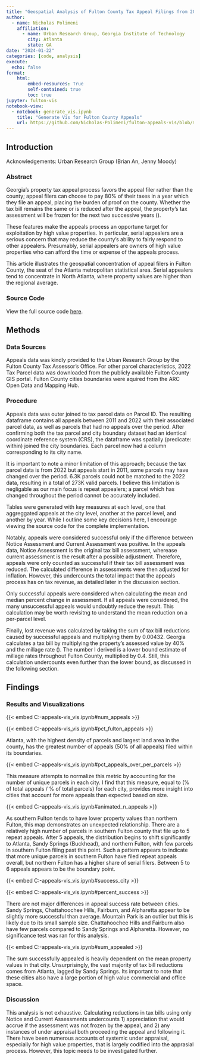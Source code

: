 ```yaml
---
title: "Geospatial Analysis of Fulton County Tax Appeal Filings from 2011 to 2022"
author:
  - name: Nicholas Polimeni
    affiliation: 
      - name: Urban Research Group, Georgia Institute of Technology
        city: Atlanta
        state: GA
date: "2024-01-22"
categories: [code, analysis]
execute:
  echo: false
format:
    html:
        embed-resources: True
        self-contained: true
        toc: true
jupyter: fulton-vis
notebook-view:
  - notebook: generate_vis.ipynb
    title: "Generate Vis for Fulton County Appeals"
    url: https://github.com/Nicholas-Polimeni/fulton-appeals-vis/blob/main/generate_vis.ipynb
---
```


## Introduction

Acknowledgements: Urban Research Group (Brian An, Jenny Moody)

### Abstract
Georgia's property tax appeal process favors the appeal filer rather than the county; appeal filers can choose to pay 80% of their taxes in a year which they file an appeal, placing the burden of proof on the county. Whether the tax bill remains the same or is reduced after the appeal, the property's tax assessment will be frozen for the next two successive years ().

These features make the appeals process an opportune target for exploitation by high value properties. In particular, serial appealers are a serious concern that may reduce the county's ability to fairly respond to other appealers. Presumably, serial appealers are owners of high value properties who can afford the time or expense of the appeals process.

This article illustrates the geospatial concentration of appeal filers in Fulton County, the seat of the Atlanta metropolitan statistical area. Serial appealers tend to concentrate in North Atlanta, where property values are higher than the regional average.

### Source Code
View the full source code [here](https://github.com/Nicholas-Polimeni/fulton-appeals-vis).

## Methods

### Data Sources
Appeals data was kindly provided to the Urban Research Group by the Fulton County Tax Assessor's Office. For other parcel characteristics, 2022 Tax Parcel data was downloaded from the publicly available Fulton County GIS portal. Fulton County cities boundaries were aquired from the ARC Open Data and Mapping Hub.

### Procedure
Appeals data was outer joined to tax parcel data on Parcel ID. The resulting dataframe contains all appeals between 2011 and 2022 with their associated parcel data, as well as parcels that had no appeals over the period. After confirming both the tax parcel and city boundary dataset had an identical coordinate reference system (CRS), the dataframe was spatially (predicate: within) joined the city boundaries. Each parcel now had a column corresponding to its city name.

::: {.callout-note}
It is important to note a minor limitation of this approach; because the tax parcel data is from 2022 but appeals start in 2011, some parcels may have changed over the period. 6.3K parcels could not be matched to the 2022 data, resulting in a total of 273K valid parcels. I believe this limitation is negligable as our main focus is repeat appealers; a parcel which has changed throughout the period cannot be accurately included.
:::

Tables were generated with key measures at each level, one that aggreggated appeals at the city level, another at the parcel level, and another by year. While I outline some key decisions here, I encourage viewing the source code for the complete implementation. 

Notably, appeals were considered successful only if the difference between Notice Assessment and Current Assessment was positive. In the appeals data, Notice Assessment is the original tax bill assessment, wherease current assessment is the result after a possible adjustment. Therefore, appeals were only counted as successful if their tax bill assessment was reduced. The calculated difference in assessments were then adjusted for inflation. However, this undercounts the total impact that the appeals process has on tax revenue, as detailed later in the discussion section.

Only successful appeals were considered when calculating the mean and median percent change in assessment. If all appeals were considered, the many unsuccessful appeals would undoubtly reduce the result. This calculation may be worth revisitng to understand the mean reduction on a per-parcel level.

Finally, lost revenue was calculated by taking the sum of tax bill reductions caused by successful appeals and multiplying them by 0.00432. Georgia calculates a tax bill by multiplying the property's assessed value by 40% and the millage rate (). The number I derived is a lower bound estimate of millage rates throughout Fulton County, multiplied by 0.4. Still, this calculation undercounts even further than the lower bound, as discussed in the following section.

## Findings

### Results and Visualizations
::: {.column-screen-inset}
{{< embed C:\Users\Nick\Documents\code\fulton-appeals-vis\generate_vis.ipynb#num_appeals >}}
:::

::: {.column-screen-inset}
{{< embed C:\Users\Nick\Documents\code\fulton-appeals-vis\generate_vis.ipynb#pct_fulton_appeals >}}
:::
Atlanta, with the highest density of parcels and largest land area in the county, has the greatest number of appeals (50% of all appeals) filed within its boundaries.

::: {.column-screen-inset}
{{< embed C:\Users\Nick\Documents\code\fulton-appeals-vis\generate_vis.ipynb#pct_appeals_over_per_parcels >}}
:::
This measure attempts to normalize this metric by accounting for the number of unique parcels in each city. I find that this measure, equal to (% of total appeals / % of total parcels) for each city, provides more insight into cities that account for more appeals than expected based on size.

::: {.column-screen-inset}
{{< embed C:\Users\Nick\Documents\code\fulton-appeals-vis\generate_vis.ipynb#animated_n_appeals >}}
:::

As southern Fulton tends to have lower property values than northern Fulton, this map demonstrates an unexpected relationship. There are a relatively high number of parcels in southern Fulton county that file up to 5 repeat appeals. After 5 appeals, the distribution begins to shift significantly to Atlanta, Sandy Springs (Buckhead), and northern Fulton, with few parcels in southern Fulton filing past this point. Such a pattern appears to indicate that more unique parcels in southern Fulton have filed repeat appeals overall, but northern Fulton has a higher share of serial filers. Between 5 to 6 appeals appears to be the boundary point.

::: {.column-screen-inset}
{{< embed C:\Users\Nick\Documents\code\fulton-appeals-vis\generate_vis.ipynb#success_city >}}
:::

::: {.column-screen-inset}
{{< embed C:\Users\Nick\Documents\code\fulton-appeals-vis\generate_vis.ipynb#percent_success >}}
:::
There are not major differences in appeal success rate between cities. Sandy Springs, Chattahoochee Hills, Fairburn, and Alpharetta appear to be slightly more successful than average. Mountain Park is an outlier but this is likely due to its small sample size. Chattahoochee Hills and Fairburn also have few parcels compared to Sandy Springs and Alpharetta. However, no significance test was ran for this analysis.

::: {.column-screen-inset}
{{< embed C:\Users\Nick\Documents\code\fulton-appeals-vis\generate_vis.ipynb#sum_appealed >}}
:::
The sum successfully appealed is heavily dependent on the mean property values in that city. Unsurprisingly, the vast majority of tax bill reductions comes from Atlanta, lagged by Sandy Springs. Its important to note that these cities also have a large portion of high value commercial and office space.

### Discussion
This analysis is not exhaustive. Calculating reductions in tax bills using only Notice and Current Assessments undercounts 1) appreciation that would accrue if the assessment was not frozen by the appeal, and 2) any instances of under appraisal both proceeding the appeal and following it. There have been numerous accounts of systemic under appraisal, especially for high value properties, that is largely codified into the apprasial process. However, this topic needs to be investigated further.